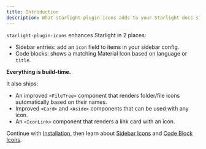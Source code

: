 ```yaml
---
title: Introduction
description: What starlight-plugin-icons adds to your Starlight docs site.
---
```


`starlight-plugin-icons` enhances Starlight in 2 places:

- Sidebar entries: add an `icon` field to items in your sidebar config.
- Code blocks: shows a matching Material Icon based on language or `title`.

**Everything is build-time.**

It also ships:

- An improved `<FileTree>` component that renders folder/file icons automatically based on their names.
- Improved `<Card>` and `<Aside>` components that can be used with any icon.
- An `<IconLink>` component that renders a link card with an icon.

Continue with [Installation](./getting-started/installation), then learn about [Sidebar Icons](./guides/sidebar-icons) and [Code Block Icons](./guides/codeblock-icons).
